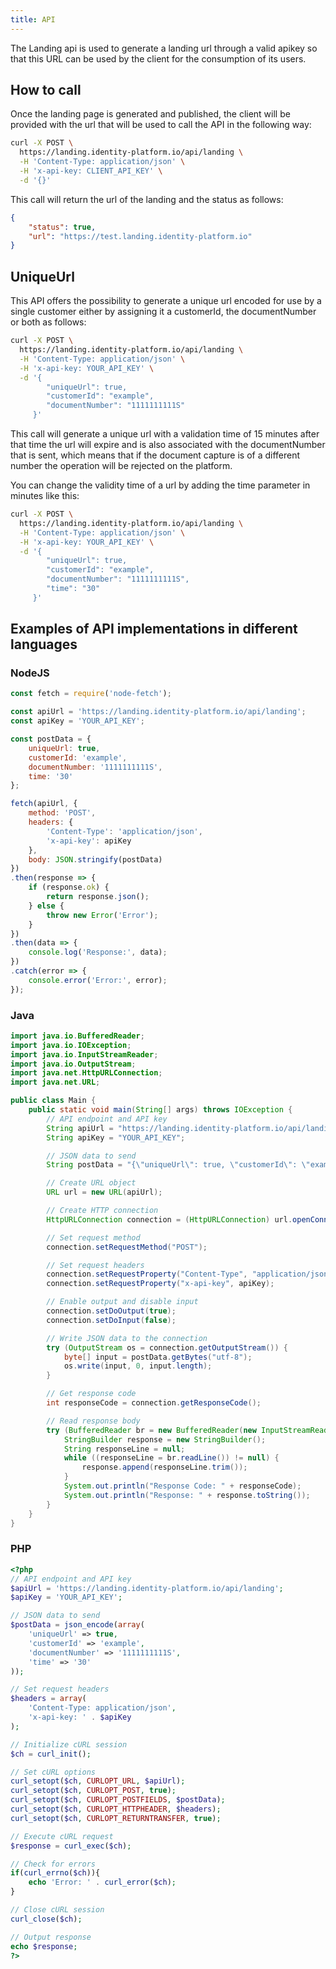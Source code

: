 ```yaml
---
title: API
---
```


The Landing api is used to generate a landing url through a valid apikey so that this URL can be used by the client for the consumption of its users.

## How to call

Once the landing page is generated and published, the client will be provided with the url that will be used to call the API in the following way:

```bash
curl -X POST \
  https://landing.identity-platform.io/api/landing \
  -H 'Content-Type: application/json' \
  -H 'x-api-key: CLIENT_API_KEY' \
  -d '{}'
```

This call will return the url of the landing and the status as follows:

```json
{
    "status": true,
    "url": "https://test.landing.identity-platform.io"
}
```

## UniqueUrl

This API offers the possibility to generate a unique url encoded for use by a single customer either by assigning it a customerId, the documentNumber or both as follows:

```bash
curl -X POST \
  https://landing.identity-platform.io/api/landing \
  -H 'Content-Type: application/json' \
  -H 'x-api-key: YOUR_API_KEY' \
  -d '{
        "uniqueUrl": true,
        "customerId": "example",
        "documentNumber": "1111111111S"
     }'
```

This call will generate a unique url with a validation time of 15 minutes after that time the url will expire and is also associated with the documentNumber that is sent, which means that if the document capture is of a different number the operation will be rejected on the platform.

You can change the validity time of a url by adding the time parameter in minutes like this:

```bash
curl -X POST \
  https://landing.identity-platform.io/api/landing \
  -H 'Content-Type: application/json' \
  -H 'x-api-key: YOUR_API_KEY' \
  -d '{
        "uniqueUrl": true,
        "customerId": "example",
        "documentNumber": "1111111111S",
        "time": "30"
     }'
```

## Examples of API implementations in different languages

### NodeJS

```javascript
const fetch = require('node-fetch');

const apiUrl = 'https://landing.identity-platform.io/api/landing';
const apiKey = 'YOUR_API_KEY';

const postData = {
    uniqueUrl: true,
    customerId: 'example',
    documentNumber: '1111111111S',
    time: '30'
};

fetch(apiUrl, {
    method: 'POST',
    headers: {
        'Content-Type': 'application/json',
        'x-api-key': apiKey
    },
    body: JSON.stringify(postData)
})
.then(response => {
    if (response.ok) {
        return response.json();
    } else {
        throw new Error('Error');
    }
})
.then(data => {
    console.log('Response:', data);
})
.catch(error => {
    console.error('Error:', error);
});
```

### Java

```java
import java.io.BufferedReader;
import java.io.IOException;
import java.io.InputStreamReader;
import java.io.OutputStream;
import java.net.HttpURLConnection;
import java.net.URL;

public class Main {
    public static void main(String[] args) throws IOException {
        // API endpoint and API key
        String apiUrl = "https://landing.identity-platform.io/api/landing";
        String apiKey = "YOUR_API_KEY";

        // JSON data to send
        String postData = "{\"uniqueUrl\": true, \"customerId\": \"example\", \"documentNumber\": \"1111111111S\", \"time\": \"30\"}";

        // Create URL object
        URL url = new URL(apiUrl);

        // Create HTTP connection
        HttpURLConnection connection = (HttpURLConnection) url.openConnection();

        // Set request method
        connection.setRequestMethod("POST");

        // Set request headers
        connection.setRequestProperty("Content-Type", "application/json");
        connection.setRequestProperty("x-api-key", apiKey);

        // Enable output and disable input
        connection.setDoOutput(true);
        connection.setDoInput(false);

        // Write JSON data to the connection
        try (OutputStream os = connection.getOutputStream()) {
            byte[] input = postData.getBytes("utf-8");
            os.write(input, 0, input.length);
        }

        // Get response code
        int responseCode = connection.getResponseCode();

        // Read response body
        try (BufferedReader br = new BufferedReader(new InputStreamReader(connection.getInputStream(), "utf-8"))) {
            StringBuilder response = new StringBuilder();
            String responseLine = null;
            while ((responseLine = br.readLine()) != null) {
                response.append(responseLine.trim());
            }
            System.out.println("Response Code: " + responseCode);
            System.out.println("Response: " + response.toString());
        }
    }
}
```

### PHP

```php
<?php
// API endpoint and API key
$apiUrl = 'https://landing.identity-platform.io/api/landing';
$apiKey = 'YOUR_API_KEY';

// JSON data to send
$postData = json_encode(array(
    'uniqueUrl' => true,
    'customerId' => 'example',
    'documentNumber' => '1111111111S',
    'time' => '30'
));

// Set request headers
$headers = array(
    'Content-Type: application/json',
    'x-api-key: ' . $apiKey
);

// Initialize cURL session
$ch = curl_init();

// Set cURL options
curl_setopt($ch, CURLOPT_URL, $apiUrl);
curl_setopt($ch, CURLOPT_POST, true);
curl_setopt($ch, CURLOPT_POSTFIELDS, $postData);
curl_setopt($ch, CURLOPT_HTTPHEADER, $headers);
curl_setopt($ch, CURLOPT_RETURNTRANSFER, true);

// Execute cURL request
$response = curl_exec($ch);

// Check for errors
if(curl_errno($ch)){
    echo 'Error: ' . curl_error($ch);
}

// Close cURL session
curl_close($ch);

// Output response
echo $response;
?>
```